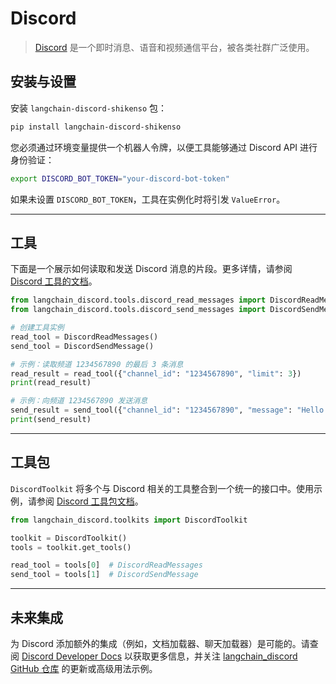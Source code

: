 # Discord

> [Discord](https://discord.com/) 是一个即时消息、语音和视频通信平台，被各类社群广泛使用。

## 安装与设置

安装 `langchain-discord-shikenso` 包：

```bash
pip install langchain-discord-shikenso
```

您必须通过环境变量提供一个机器人令牌，以便工具能够通过 Discord API 进行身份验证：

```bash
export DISCORD_BOT_TOKEN="your-discord-bot-token"
```

如果未设置 `DISCORD_BOT_TOKEN`，工具在实例化时将引发 `ValueError`。

---

## 工具

下面是一个展示如何读取和发送 Discord 消息的片段。更多详情，请参阅 [Discord 工具的文档](/docs/integrations/tools/discord)。

```python
from langchain_discord.tools.discord_read_messages import DiscordReadMessages
from langchain_discord.tools.discord_send_messages import DiscordSendMessage

# 创建工具实例
read_tool = DiscordReadMessages()
send_tool = DiscordSendMessage()

# 示例：读取频道 1234567890 的最后 3 条消息
read_result = read_tool({"channel_id": "1234567890", "limit": 3})
print(read_result)

# 示例：向频道 1234567890 发送消息
send_result = send_tool({"channel_id": "1234567890", "message": "Hello from Markdown example!"})
print(send_result)
```

---

## 工具包

`DiscordToolkit` 将多个与 Discord 相关的工具整合到一个统一的接口中。使用示例，请参阅 [Discord 工具包文档](/docs/integrations/tools/discord)。

```python
from langchain_discord.toolkits import DiscordToolkit

toolkit = DiscordToolkit()
tools = toolkit.get_tools()

read_tool = tools[0]  # DiscordReadMessages
send_tool = tools[1]  # DiscordSendMessage
```

---

## 未来集成

为 Discord 添加额外的集成（例如，文档加载器、聊天加载器）是可能的。请查阅 [Discord Developer Docs](https://discord.com/developers/docs/intro) 以获取更多信息，并关注 [langchain_discord GitHub 仓库](https://github.com/Shikenso-Analytics/langchain-discord) 的更新或高级用法示例。